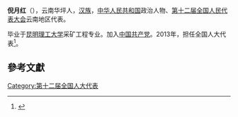 '''倪月红'''（{{bd|1968年||}}），云南华坪人，[[汉族|汉族]]，[[中华人民共和国|中华人民共和国]]政治人物、[[第十二届全国人民代表大会|第十二届全国人民代表大会]]云南地区代表。

毕业于[[昆明理工大学|昆明理工大学]]采矿工程专业。加入[[中国共产党|中国共产党]]。2013年，担任全国人大代表<ref>{{cite news|title=全国人大代表信息-倪月红|url=http://210.82.31.1:8084/delegate/viewDelegate.action?dbid=122400|accessdate=2013-04-05|newspaper=全国人大网|archive-url=https://web.archive.org/web/20180929074954/http://www.npc.gov.cn/delegate/viewDelegate.action?dbid=122400|archive-date=2018-09-29|dead-url=yes}}</ref>。

==參考文獻==
{{reflist}}
{{中国政治人物小作品}}

[[Category:第十二届全国人大代表|Category:第十二届全国人大代表]]